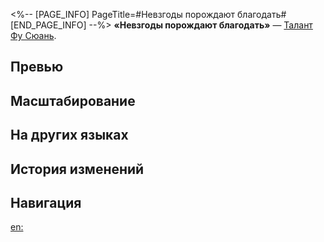 <%-- [PAGE_INFO]
PageTitle=#Невзгоды порождают благодать#
[END_PAGE_INFO] --%>
{{Навык Инфобокс
|Название         = Невзгоды порождают благодать
|Изображение      = Навык Невзгоды порождают благодать.png
|Персонаж         = Фу Сюань
|Тип              = Талант
|Тэг              = Восстановление
|УронСтойк        = 
|ЭнергияГен       = 
|Энергия          = 
|Длительность     = 
|Описание         = Пока Фу Сюань способна сражаться, на всех союзников накладывается статус Уклонение от неудач. Получаемый союзником со статусом Уклонение от неудач урон понижается на {{Цвет|Выделенный|10%—19,6%}}.<br />Когда текущее НР Фу Сюань опускается до 50% или ниже, её НР восстанавливается на {{Цвет|Выделенный|80%—92%}} от потерянного ею НР. Этот эффект не срабатывает, если Фу Сюань получает добивающий удар. Изначально этот эффект имеет 1 срабатывание, но может иметь всего до 2 срабатываний.
|Свойство1        = 
|Масштабирование1 = 
}}
'''«Невзгоды порождают благодать»''' — [[Талант]] [[Фу Сюань]].

==Превью==
{{Превью
|Файл = Невзгоды порождают благодать Превью
}}

==Масштабирование==
{{Масштабирование навыка
|10%;10.8%;11.6%;12.4%;13.2%;14%;15%;16%;17%;18%;18.8%;19.6%;20.4%;21.2%;22%
|80%;81%;82%;83%;84%;85%;86.25%;87.5%;88.75%;90%;91%;92%;93%;94%;95%
}}

==На других языках==
{{На других языках
|en   = Bleak Breeds Bliss
|zhs  = 乾清坤夷，否极泰来
|zht  = 乾清坤夷，否極泰來
|ja   = {{Rubi|乾坤清夷|けんこんせいい}}、{{Rubi|一陽来復|いちようらいふく}}
|ko   = 건청곤이, 불행 끝 행운 시작
|es   = Tras la adversidad viene la felicidad
|fr   = Coup du sort
|ru   = Невзгоды порождают благодать
|th   = Bleak Breeds Bliss
|vi   = Khổ Tận Cam Lai
|de   = Nach Weh kommt Wohl
|id   = Bleak Breeds Bliss
|pt   = Das Sombras à Alegria
}}

==История изменений==
{{История изменений|3.5}}

==Навигация==
{{Навык Навбокс|Фу Сюань}}

[[en:]]